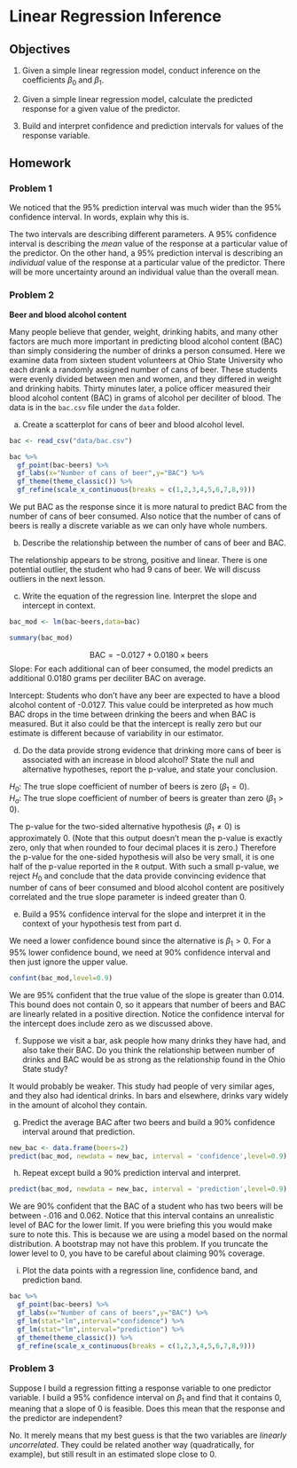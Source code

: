 # Linear Regression Inference {#LRINF}

## Objectives

1) Given a simple linear regression model, conduct inference on the coefficients $\beta_0$ and $\beta_1$.  

2) Given a simple linear regression model, calculate the predicted response for a given value of the predictor.  

3) Build and interpret confidence and prediction intervals for values of the response variable.  


## Homework  

### Problem 1

We noticed that the 95% prediction interval was much wider than the 95% confidence interval. In words, explain why this is. 

The two intervals are describing different parameters. A 95% confidence interval is describing the *mean* value of the response at a particular value of the predictor. On the other hand, a 95% prediction interval is describing an *individual* value of the response at a particular value of the predictor. There will be more uncertainty around an individual value than the overall mean. 

### Problem 2

**Beer and blood alcohol content** 

Many people believe that gender, weight, drinking habits, and many other factors are much more important in predicting blood alcohol content (BAC) than simply considering the number of drinks a person consumed. Here we examine data from sixteen student volunteers at Ohio State University who each drank a randomly assigned number of cans of beer. These students were evenly divided between men and women, and they differed in weight and drinking habits. Thirty minutes later, a police officer measured their blood alcohol content (BAC) in grams of alcohol per deciliter of blood. The data is in the `bac.csv` file under the `data` folder.

a. Create a scatterplot for cans of beer and blood alcohol level.  

```r
bac <- read_csv("data/bac.csv")
```

```r
bac %>%
  gf_point(bac~beers) %>%
  gf_labs(x="Number of cans of beer",y="BAC") %>%
  gf_theme(theme_classic()) %>%
  gf_refine(scale_x_continuous(breaks = c(1,2,3,4,5,6,7,8,9)))
```  

We put BAC as the response since it is more natural to predict BAC from the number of cans of beer consumed. Also notice that the number of cans of beers is really a discrete variable as we can only have whole numbers.


b. Describe the relationship between the number of cans of beer and BAC. 

The relationship appears to be strong, positive and linear. There is one potential outlier, the student who had 9 cans of beer. We will discuss outliers in the next lesson.

c. Write the equation of the regression line. Interpret the slope and intercept in context.  

```r
bac_mod <- lm(bac~beers,data=bac)
```

```r
summary(bac_mod)
```

$$\text{BAC} = -0.0127 + 0.0180 \times \text{beers} $$
Slope: For each additional can of beer consumed, the model predicts an additional 0.0180 grams per deciliter BAC on average.  

Intercept: Students who don't have any beer are expected to have a blood alcohol content of -0.0127. This value could be interpreted as how much BAC drops in the time between drinking the beers and when BAC is measured. But it also could be that the intercept is really zero but our estimate is different because of variability in our estimator.

d. Do the data provide strong evidence that drinking more cans of beer is associated with an increase in blood alcohol? State the null and alternative hypotheses, report the p-value, and state your conclusion.  

$H_0$: The true slope coefficient of number of beers is zero ($\beta_1 = 0$).  
$H_a$: The true slope coefficient of number of beers is greater than zero ($\beta_1 > 0$).  

The p-value for the two-sided alternative hypothesis ($\beta_1 \neq 0$) is approximately 0. (Note that this output doesn't mean the p-value is exactly zero, only that when rounded to four decimal places it is zero.) Therefore the p-value for the one-sided hypothesis will also be very small, it is one half of the p-value reported in the `R` output. With such a small p-value, we reject $H_0$ and conclude that the data provide convincing evidence that number of cans of beer consumed and blood alcohol content are positively correlated and the true slope parameter is indeed greater than 0.  

e. Build a 95% confidence interval for the slope and interpret it in the context of your hypothesis test from part d.  

We need a lower confidence bound since the alternative is $\beta_1 > 0$. For a 95% lower confidence bound, we need at 90\% confidence interval and then just ignore the upper value.

```r
confint(bac_mod,level=0.9)
```

We are 95% confident that the true value of the slope is greater than 0.014. This bound does not contain 0, so it appears that number of beers and BAC are linearly related in a positive direction. Notice the confidence interval for the intercept does include zero as we discussed above.


f. Suppose we visit a bar, ask people how many drinks they have had, and also take their BAC. Do you think the relationship between number of drinks and BAC would be as strong as the relationship found in the Ohio State study? 

It would probably be weaker. This study had people of very similar ages, and they also had identical drinks. In bars and elsewhere, drinks vary widely in the amount of alcohol they contain.

g. Predict the average BAC after two beers and build a 90% confidence interval around that prediction. 

```r
new_bac <- data.frame(beers=2)
predict(bac_mod, newdata = new_bac, interval = 'confidence',level=0.9)
```


h. Repeat except build a 90% prediction interval and interpret.  

```r
predict(bac_mod, newdata = new_bac, interval = 'prediction',level=0.9)
```

We are 90\% confident that the BAC of a student who has two beers will be between -.016 and 0.062. Notice that this interval contains an unrealistic level of BAC for the lower limit. If you were briefing this you would make sure to note this. This is because we are using a model based on the normal distribution. A bootstrap may not have this problem. If you truncate the lower level to 0, you have to be careful about claiming 90% coverage.  

i. Plot the data points with a regression line, confidence band, and prediction band.

```r
bac %>%
  gf_point(bac~beers) %>%
  gf_labs(x="Number of cans of beers",y="BAC") %>%
  gf_lm(stat="lm",interval="confidence") %>%
  gf_lm(stat="lm",interval="prediction") %>%
  gf_theme(theme_classic()) %>%
  gf_refine(scale_x_continuous(breaks = c(1,2,3,4,5,6,7,8,9)))
```

### Problem 3

Suppose I build a regression fitting a response variable to one predictor variable. I build a 95% confidence interval on $\beta_1$ and find that it contains 0, meaning that a slope of 0 is feasible. Does this mean that the response and the predictor are independent? 

No. It merely means that my best guess is that the two variables are *linearly uncorrelated*. They could be related another way (quadratically, for example), but still result in an estimated slope close to 0. 

